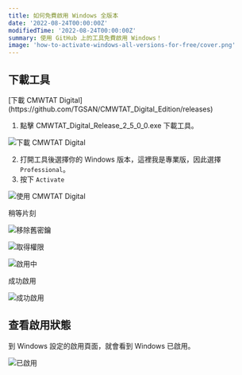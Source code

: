 ```yaml
---
title: 如何免費啟用 Windows 全版本
date: '2022-08-24T00:00:00Z'
modifiedTime: '2022-08-24T00:00:00Z'
summary: 使用 GitHub 上的工具免費啟用 Windows！
image: 'how-to-activate-windows-all-versions-for-free/cover.png'
---
```


## 下載工具

<Alert icon='🔗' title='連結' color='blue' radius='md'>
  [下載 CMWTAT
  Digital](https://github.com/TGSAN/CMWTAT_Digital_Edition/releases)
</Alert>

1. 點擊 CMWTAT_Digital_Release_2_5_0_0.exe 下載工具。

![下載 CMWTAT Digital](</static/images/blog/how-to-activate-windows-all-versions-for-free/step(1).png>)

2. 打開工具後選擇你的 Windows 版本，這裡我是專業版，因此選擇 `Professional`。
3. 按下 `Activate`

![使用 CMWTAT Digital](</static/images/blog/how-to-activate-windows-all-versions-for-free/step(2-3).png>)

稍等片刻

![移除舊密鑰](</static/images/blog/how-to-activate-windows-all-versions-for-free/activating(1).png>)

![取得權限](</static/images/blog/how-to-activate-windows-all-versions-for-free/activating(2).png>)

![啟用中](</static/images/blog/how-to-activate-windows-all-versions-for-free/activating(3).png>)

成功啟用

![成功啟用](</static/images/blog/how-to-activate-windows-all-versions-for-free/activating(4).png>)

## 查看啟用狀態

到 Windows 設定的啟用頁面，就會看到 Windows 已啟用。

![已啟用](/static/images/blog/how-to-activate-windows-all-versions-for-free/activated.png)
